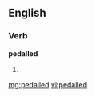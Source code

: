 ==English==

===Verb===
'''pedalled'''

# {{British}} {{past of|[[pedal]]}}

[[mg:pedalled]]
[[vi:pedalled]]